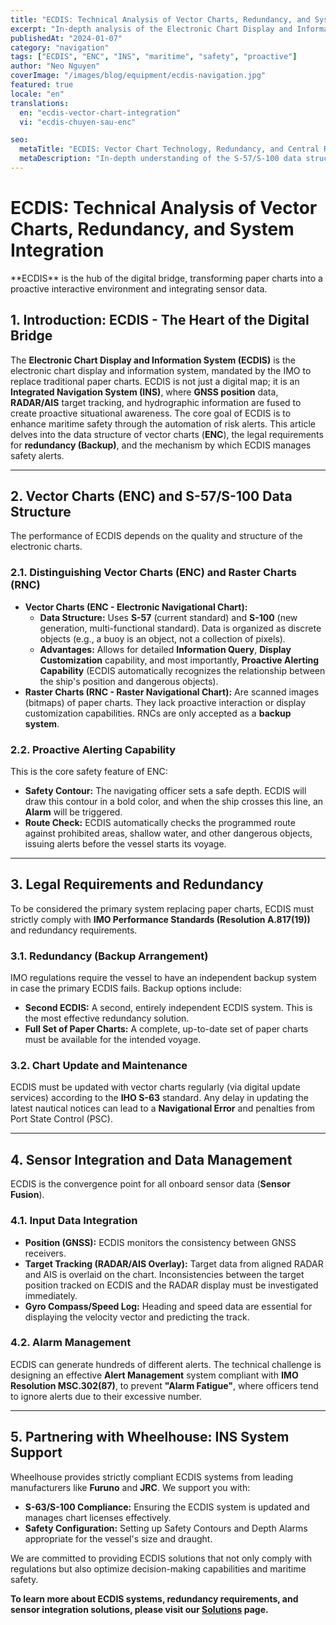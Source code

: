 ```yaml
---
title: "ECDIS: Technical Analysis of Vector Charts, Redundancy, and System Integration"
excerpt: "In-depth analysis of the Electronic Chart Display and Information System (ECDIS), the difference between vector (ENC) and raster charts, redundancy requirements (Backup), and its central role in INS."
publishedAt: "2024-01-07"
category: "navigation"
tags: ["ECDIS", "ENC", "INS", "maritime", "safety", "proactive"]
author: "Neo Nguyen"
coverImage: "/images/blog/equipment/ecdis-navigation.jpg"
featured: true
locale: "en"
translations:
  en: "ecdis-vector-chart-integration"
  vi: "ecdis-chuyen-sau-enc"

seo:
  metaTitle: "ECDIS: Vector Chart Technology, Redundancy, and Central Role | Wheelhouse"
  metaDescription: "In-depth understanding of the S-57/S-100 data structure of vector charts (ENC), IMO requirements for redundancy, and how ECDIS manages maritime safety alerts."
---
```


# ECDIS: Technical Analysis of Vector Charts, Redundancy, and System Integration

<p className="text-xl text-gray-500 italic mb-8">
  **ECDIS** is the hub of the digital bridge, transforming paper charts into a
  proactive interactive environment and integrating sensor data.
</p>

## 1. Introduction: ECDIS - The Heart of the Digital Bridge

The **Electronic Chart Display and Information System (ECDIS)** is the electronic chart display and information system, mandated by the IMO to replace traditional paper charts. ECDIS is not just a digital map; it is an **Integrated Navigation System (INS)**, where **GNSS position** data, **RADAR/AIS** target tracking, and hydrographic information are fused to create proactive situational awareness. The core goal of ECDIS is to enhance maritime safety through the automation of risk alerts. This article delves into the data structure of vector charts (**ENC**), the legal requirements for **redundancy (Backup)**, and the mechanism by which ECDIS manages safety alerts.

---

## 2. Vector Charts (ENC) and S-57/S-100 Data Structure

The performance of ECDIS depends on the quality and structure of the electronic charts.

### 2.1. Distinguishing Vector Charts (ENC) and Raster Charts (RNC)

- **Vector Charts (ENC - Electronic Navigational Chart):**
  - **Data Structure:** Uses **S-57** (current standard) and **S-100** (new generation, multi-functional standard). Data is organized as discrete objects (e.g., a buoy is an object, not a collection of pixels).
  - **Advantages:** Allows for detailed **Information Query**, **Display Customization** capability, and most importantly, **Proactive Alerting Capability** (ECDIS automatically recognizes the relationship between the ship's position and dangerous objects).
- **Raster Charts (RNC - Raster Navigational Chart):** Are scanned images (bitmaps) of paper charts. They lack proactive interaction or display customization capabilities. RNCs are only accepted as a **backup system**.

### 2.2. Proactive Alerting Capability

This is the core safety feature of ENC:

- **Safety Contour:** The navigating officer sets a safe depth. ECDIS will draw this contour in a bold color, and when the ship crosses this line, an **Alarm** will be triggered.
- **Route Check:** ECDIS automatically checks the programmed route against prohibited areas, shallow water, and other dangerous objects, issuing alerts before the vessel starts its voyage.

---

## 3. Legal Requirements and Redundancy

To be considered the primary system replacing paper charts, ECDIS must strictly comply with **IMO Performance Standards (Resolution A.817(19))** and redundancy requirements.

### 3.1. Redundancy (Backup Arrangement)

IMO regulations require the vessel to have an independent backup system in case the primary ECDIS fails. Backup options include:

- **Second ECDIS:** A second, entirely independent ECDIS system. This is the most effective redundancy solution.
- **Full Set of Paper Charts:** A complete, up-to-date set of paper charts must be available for the intended voyage.

### 3.2. Chart Update and Maintenance

ECDIS must be updated with vector charts regularly (via digital update services) according to the **IHO S-63** standard. Any delay in updating the latest nautical notices can lead to a **Navigational Error** and penalties from Port State Control (PSC).

---

## 4. Sensor Integration and Data Management

ECDIS is the convergence point for all onboard sensor data (**Sensor Fusion**).

### 4.1. Input Data Integration

- **Position (GNSS):** ECDIS monitors the consistency between GNSS receivers.
- **Target Tracking (RADAR/AIS Overlay):** Target data from aligned RADAR and AIS is overlaid on the chart. Inconsistencies between the target position tracked on ECDIS and the RADAR display must be investigated immediately.
- **Gyro Compass/Speed Log:** Heading and speed data are essential for displaying the velocity vector and predicting the track.

### 4.2. Alarm Management

ECDIS can generate hundreds of different alerts. The technical challenge is designing an effective **Alert Management** system compliant with **IMO Resolution MSC.302(87)**, to prevent **"Alarm Fatigue"**, where officers tend to ignore alerts due to their excessive number.

---

## 5. Partnering with Wheelhouse: INS System Support

Wheelhouse provides strictly compliant ECDIS systems from leading manufacturers like **Furuno** and **JRC**. We support you with:

- **S-63/S-100 Compliance:** Ensuring the ECDIS system is updated and manages chart licenses effectively.
- **Safety Configuration:** Setting up Safety Contours and Depth Alarms appropriate for the vessel's size and draught.

We are committed to providing ECDIS solutions that not only comply with regulations but also optimize decision-making capabilities and maritime safety.

**To learn more about ECDIS systems, redundancy requirements, and sensor integration solutions, please visit our [Solutions](/solutions) page.**

